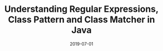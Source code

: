---
date: "2019-07-01"
title: "Understanding Regular Expressions, Class Pattern and Class Matcher in Java"
categories:
  - Java
---
